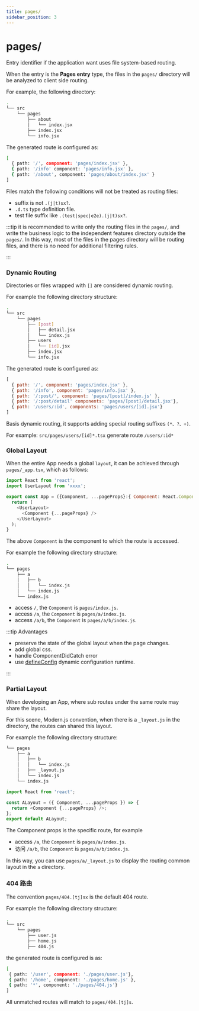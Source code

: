 ```yaml
---
title: pages/
sidebar_position: 3
---
```

# pages/

Entry identifier if the application want uses file system-based routing.

When the entry is the **Pages entry** type, the files in the `pages/` directory will be analyzed to client side routing.

For example, the following directory:

```bash
.
└── src
    └── pages
        ├── about
        │   └── index.jsx
        ├── index.jsx
        └── info.jsx
```

The generated route is configured as:

```bash
[
  { path: '/', component: 'pages/index.jsx' },
  { path: '/info' component: 'pages/info.jsx' },
  { path: '/about', component: 'pages/about/index.jsx' }
]
```

Files match the following conditions will not be treated as routing files:

- suffix is not `.(j|t)sx?`.
- `.d.ts` type definition file.
- test file suffix like `.(test|spec|e2e).(j|t)sx?`.

:::tip
it is recommended to write only the routing files in the `pages/`, and write the business logic to the independent features directory outside the `pages/`. In this way, most of the files in the pages directory will be routing files, and there is no need for additional filtering rules.

:::

### Dynamic Routing

Directories or files wrapped with `[]` are considered dynamic routing.

For example the following directory structure:

```bash
.
└── src
    └── pages
        ├── [post]
        │   ├── detail.jsx
        │   └── index.js
        ├── users
        │   └── [id].jsx
        ├── index.jsx
        └── info.jsx
```

The generated route is configured as:

```js
[
  { path: '/', component: 'pages/index.jsx' },
  { path: '/info', component: 'pages/info.jsx' },
  { path: '/:post/', component: 'pages/[post]/index.js' },
  { path: '/:post/detail' components: 'pages/[post]/detail.jsx'},
  { path: '/users/:id', components: 'pages/users/[id].jsx'}
]
```

Basis dynamic routing, it supports adding special routing suffixes `(*、?、+)`.

For example: `src/pages/users/[id]*.tsx` generate route `/users/:id*`

### Global Layout

When the entire App needs a global `layout`, it can be achieved through `pages/_app.tsx`, which as follows:

```js
import React from 'react';
import UserLayout from 'xxxx';

export const App = ({Component, ...pageProps}:{ Component: React.ComponentType}) => {
  return (
    <UserLayout>
      <Component {...pageProps} />
    </UserLayout>
  );
}
```

The above `Component` is the component to which the route is accessed.

For example the following directory structure:

```bash
.
└── pages
    ├── a
    │   ├── b
    │   │   └── index.js
    │   └── index.js
    └── index.js
```

- access `/`, the `Component` is `pages/index.js`.
- access `/a`, the `Component` is `pages/a/index.js`.
- access `/a/b`, the `Component` is `pages/a/b/index.js`.

:::tip Advantages

- preserve the state of the global layout when the page changes.
- add global css.
- handle ComponentDidCatch error
- use [defineConfig](/apis/app/runtime/app/define-config) dynamic configuration runtime.

:::

### Partial Layout

When developing an App, where sub routes under the same route may share the layout.

For this scene, Modern.js convention, when there is a `_layout.js` in the directory, the routes can shared this layout.

For example the following directory structure:

```bash
└── pages
    ├── a
    │   ├── b
    │   │   └── index.js
    │   ├── _layout.js
    │   └── index.js
    └── index.js
```

```js title="pages/a/_layout.js"
import React from 'react';

const ALayout = ({ Component, ...pageProps }) => {
  return <Component {...pageProps} />;
};
export default ALayout;
```

The Component props is the specific route, for example

- access `/a`, the `Component` is `pages/a/index.js`.
- 访问 `/a/b`, the `Component` is `pages/a/b/index.js`.

In this way, you can use `pages/a/_layout.js` to display the routing common layout in the `a` directory.

### 404 路由

The convention `pages/404.[tj]sx` is the default 404 route.

For example the following directory structure:

```bash
.
└── src
    └── pages
        ├── user.js
        ├── home.js
        ├── 404.js
```

the generated route is configured is as:

```bash
[
 { path: '/user', component: './pages/user.js'},
 { path: '/home', component: './pages/home.js' },
 { path: '*', component: './pages/404.js'}
]
```

All unmatched routes will match to `pages/404.[tj]s`.
